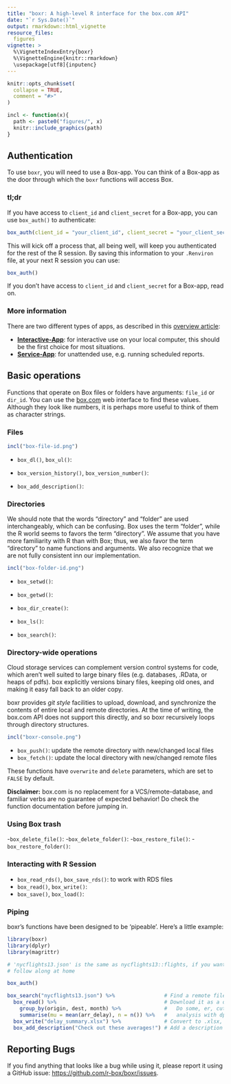 ```yaml
---
title: "boxr: A high-level R interface for the box.com API"
date: "`r Sys.Date()`"
output: rmarkdown::html_vignette
resource_files:
  figures
vignette: >
  %\VignetteIndexEntry{boxr}
  %\VignetteEngine{knitr::rmarkdown}
  \usepackage[utf8]{inputenc}
---
```


```r
knitr::opts_chunk$set(
  collapse = TRUE,
  comment = "#>"
)

incl <- function(x){
  path <- paste0("figures/", x)
  knitr::include_graphics(path)
}
```

## Authentication

To use `boxr`, you will need to use a Box-app. You can think of a Box-app as the door through which the `boxr` functions will access Box.  

### tl;dr

If you have access to `client_id` and `client_secret` for a Box-app, you can use `box_auth()` to authenticate:

```r
box_auth(client_id = "your_client_id", client_secret = "your_client_secret")
```

This will kick off a process that, all being well, will keep you authenticated for the rest of the R session. By saving this information to your `.Renviron` file, at your next R session you can use:

```r
box_auth()
```

If you don't have access to  `client_id` and `client_secret` for a Box-app, read on.

### More information

There are two different types of apps, as described in this [overview article](./boxr-apps.html):

- **[Interactive-App](./boxr-app-interactive.html)**: for interactive use on your local computer, this should be the first choice for most situations.
- **[Service-App](./boxr-app-service.html)**: for unattended use, e.g. running scheduled reports.

## Basic operations

Functions that operate on Box files or folders have arguments: `file_id` or `dir_id`. You can use the [box.com](https://box.com) web interface to find these values. Although they look like numbers, it is perhaps more useful to think of them as character strings.

### Files

```r
incl("box-file-id.png")
```

 - `box_dl()`, `box_ul()`:

 - `box_version_history()`, `box_version_number()`:
 - `box_add_description()`:

### Directories 

We should note that the words "directory" and "folder" are used interchangeably, which can be confusing. Box uses the term "folder", while the R world seems to favors the term "directory". We assume that you have more familiarity with R 
than with Box; thus, we also favor the term "directory" to name functions and arguments. We also recognize that we are not fully consistent inn our implementation.

```r
incl("box-folder-id.png")
```

 - `box_setwd()`:
 - `box_getwd()`:
 - `box_dir_create()`:
 
 - `box_ls()`:
 - `box_search()`:
 
### Directory-wide operations

Cloud storage services can complement version control systems for code, which aren't well suited to large binary files (e.g. databases, .RData, or heaps of pdfs). box explicitly versions binary files, keeping old ones, and making it easy fall back to an older copy.

boxr provides *git style* facilities to upload, download, and synchronize the contents of entire local and remote directories. At the time of writing, the box.com API does not support this directly, and so boxr recursively loops through directory structures.

```r
incl("boxr-console.png")
```

- `box_push()`: update the remote directory with new/changed local files
- `box_fetch()`: update the local directory with new/changed remote files

These functions have `overwrite` and `delete` parameters, which are set to `FALSE` by default.

**Disclaimer:** box.com is no replacement for a VCS/remote-database, and familiar verbs are no guarantee of expected behavior! Do check the function documentation before jumping in.

### Using Box trash

 -`box_delete_file()`:
 -`box_delete_folder()`:
 -`box_restore_file()`:
 - `box_restore_folder()`:

### Interacting with R Session

 - `box_read_rds()`, `box_save_rds()`: to work with RDS files
 - `box_read()`, `box_write()`:
 - `box_save()`, `box_load()`:
 
### Piping

boxr's functions have been designed to be 'pipeable'. Here's a little example:

```r
library(boxr)
library(dplyr)
library(magrittr)

# 'nycflights13.json' is the same as nycflights13::flights, if you want to
# follow along at home

box_auth()

box_search("nycflights13.json") %>%                # Find a remote file
  box_read() %>%                                   # Download it as a data.frame
    group_by(origin, dest, month) %>%              #   Do some, er, cutting edge
    summarise(mu = mean(arr_delay), n = n()) %>%   #   analysis with dplyr!
  box_write("delay_summary.xlsx") %>%              # Convert to .xlsx, upload
  box_add_description("Check out these averages!") # Add a description to your file!
```

## Reporting Bugs

If you find anything that looks like a bug while using it, please report it using a GitHub issue:
<https://github.com/r-box/boxr/issues>.
